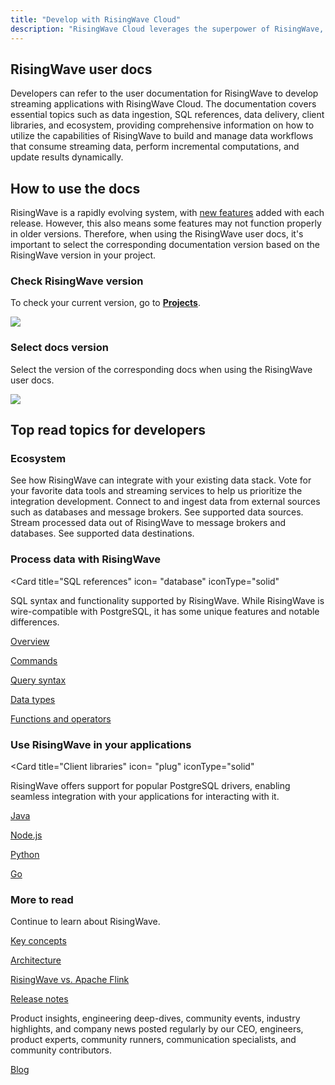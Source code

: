 ```yaml
---
title: "Develop with RisingWave Cloud"
description: "RisingWave Cloud leverages the superpower of RisingWave, an open-source distributed SQL database specifically designed for stream processing. RisingWave provides an interface language that resembles PostgreSQL, enabling your team to build real-time data services without the high engineering cost and complexity of traditional stream processing."
---
```


## RisingWave user docs

Developers can refer to the user documentation for RisingWave to develop streaming applications with RisingWave Cloud. The documentation covers essential topics such as data ingestion, SQL references, data delivery, client libraries, and ecosystem, providing comprehensive information on how to utilize the capabilities of RisingWave to build and manage data workflows that consume streaming data, perform incremental computations, and update results dynamically.

<CardGroup>
  <Card
    title="RisingWave user docs"
    icon="arrow-right"
    iconType="solid"
    href="/docs/current/intro/"
    horizontal
  />
  <Card
    title="See recommended topics"
    icon="arrow-right"
    iconType="solid"
    href="/cloud/develop-overview#top-read-topics-for-developers"
    horizontal
  />
</CardGroup>


## How to use the docs

RisingWave is a rapidly evolving system, with [new features](/release-notes/) added with each release. However, this also means some features may not function properly in older versions. Therefore, when using the RisingWave user docs, it's important to select the corresponding documentation version based on the RisingWave version in your project.

### Check RisingWave version

To check your current version, go to [**Projects**](https://cloud.risingwave.com/project/home/).
<Frame>
  <img src="/images/cloud/develop-overview/cluster-rwversion-25205993f8dd1592d8aa1c4f5eb1ea01.png"/>
</Frame>

### Select docs version

Select the version of the corresponding docs when using the RisingWave user docs.
<Frame>
  <img src="/images/cloud/develop-overview/select-docs-version-641e0982b096b7f0b8893f125641d319.gif"/>
</Frame>

## Top read topics for developers

### Ecosystem

<CardGroup cols={3}>
<Card title="Integrations" icon="puzzle-piece" href="/docs/current/rw-integration-summary/"  iconType="solid"> See how RisingWave can integrate with your existing data stack. Vote for your favorite data tools and streaming services to help us prioritize the integration development. </Card>
<Card title="Sources" icon="database"href="/docs/current/data-ingestion/"  iconType="solid"> Connect to and ingest data from external sources such as databases and message brokers. See supported data sources. </Card>
<Card title="Sinks" icon="arrow-right-from-bracket"href="/docs/current/data-delivery/"  iconType="solid"> Stream processed data out of RisingWave to message brokers and databases. See supported data destinations. </Card>
</CardGroup>

### Process data with RisingWave

<Card
  title="SQL references"
  icon= "database"
  iconType="solid"
>
 SQL syntax and functionality supported by RisingWave. While RisingWave is wire-compatible with PostgreSQL, it has some unique features and notable differences.

<p>
<a href="/docs/current/sql-references/" style={{ textDecoration: "underline", textDecorationColor: "#005eec" }}>Overview</a> <Icon icon="arrow-up-right-from-square" iconType="solid" size={10} />
</p>

<p>
<a href="/docs/current/sql-references/" style={{ textDecoration: "underline", textDecorationColor: "#005eec" }}>Commands</a> <Icon icon="arrow-up-right-from-square" iconType="solid" size={10} />
</p>
<p>
<a href="/docs/current/sql-commands/" style={{ textDecoration: "underline", textDecorationColor: "#005eec" }}>Query syntax</a> <Icon icon="arrow-up-right-from-square" iconType="solid" size={10} />
</p>
<p>
<a href="/docs/current/query-syntax/" style={{ textDecoration: "underline", textDecorationColor: "#005eec" }}>Data types</a> <Icon icon="arrow-up-right-from-square" iconType="solid" size={10} />
</p>
<p>
<a href="/docs/current/sql-functions/" style={{ textDecoration: "underline", textDecorationColor: "#005eec" }}>Functions and operators</a> <Icon icon="arrow-up-right-from-square" iconType="solid" size={10} />
</p>

</Card>

### Use RisingWave in your applications
<Card
  title="Client libraries"
  icon= "plug"
  iconType="solid"
>
RisingWave offers support for popular PostgreSQL drivers, enabling seamless integration with your applications for interacting with it.

<p>
<a href="https://docs.risingwave.com/docs/current/java-client-libraries/" style={{ textDecoration: "underline", textDecorationColor: "#005eec" }}>Java</a> <Icon icon="arrow-up-right-from-square" iconType="solid" size={10} />
</p>

<p>
<a href="https://docs.risingwave.com/docs/current/nodejs-client-libraries/" style={{ textDecoration: "underline", textDecorationColor: "#005eec" }}>Node.js</a> <Icon icon="arrow-up-right-from-square" iconType="solid" size={10} />
</p>
<p>
<a href="https://docs.risingwave.com/docs/current/python-client-libraries/" style={{ textDecoration: "underline", textDecorationColor: "#005eec" }}>Python</a> <Icon icon="arrow-up-right-from-square" iconType="solid" size={10} />
</p>
<p>
<a href="https://docs.risingwave.com/docs/current/go-client-libraries/" style={{ textDecoration: "underline", textDecorationColor: "#005eec" }}>Go</a> <Icon icon="arrow-up-right-from-square" iconType="solid" size={10} />
</p>

</Card>

### More to read
<CardGroup>
<Card
  title="About RisingWave"
  icon= "users"
  iconType="solid"
>
Continue to learn about RisingWave.

<p>
<a href="/docs/current/key-concepts/" style={{ textDecoration: "underline", textDecorationColor: "#005eec" }}>Key concepts</a> <Icon icon="arrow-up-right-from-square" iconType="solid" size={10} />
</p>

<p>
<a href="/docs/current/architecture/" style={{ textDecoration: "underline", textDecorationColor: "#005eec" }}>Architecture</a> <Icon icon="arrow-up-right-from-square" iconType="solid" size={10} />
</p>
<p>
<a href="/docs/current/risingwave-flink-comparison/" style={{ textDecoration: "underline", textDecorationColor: "#005eec" }}>RisingWave vs. Apache Flink</a> <Icon icon="arrow-up-right-from-square" iconType="solid" size={10} />
</p>
<p>
<a href="/release-notes/" style={{ textDecoration: "underline", textDecorationColor: "#005eec" }}>Release notes</a> <Icon icon="arrow-up-right-from-square" iconType="solid" size={10} />
</p>

</Card>
<Card
  title="Blog"
  icon= "newspaper"
  iconType="solid"
>
Product insights, engineering deep-dives, community events, industry highlights, and company news posted regularly by our CEO, engineers, product experts, community runners, communication specialists, and community contributors.

<p>
<a href="https://risingwave.com/resources/?filter=blogs" target="_blank" style={{ textDecoration: "underline", textDecorationColor: "#005eec" }}>Blog</a> <Icon icon="arrow-up-right-from-square" iconType="solid" size={10} />
</p>

</Card>
</CardGroup>


